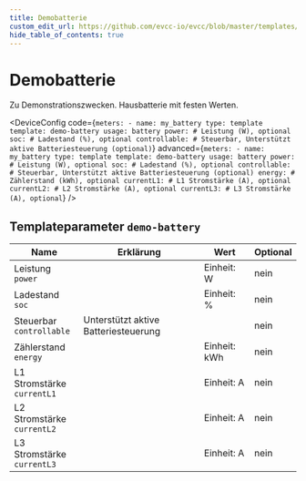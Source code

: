 ```yaml
---
title: Demobatterie
custom_edit_url: https://github.com/evcc-io/evcc/blob/master/templates/definition/meter/demo-battery.yaml
hide_table_of_contents: true
---
```



# Demobatterie

<div className="device-detail-container">
  <div className="device-detail-content">
    <DeviceFeatures features="" />

Zu Demonstrationszwecken. Hausbatterie mit festen Werten.


<DeviceConfig code={`meters:
    - name: my_battery
      type: template
      template: demo-battery
      usage: battery
      power: # Leistung (W), optional
      soc: # Ladestand (%), optional
      controllable: # Steuerbar, Unterstützt aktive Batteriesteuerung (optional)`} advanced={`meters:
    - name: my_battery
      type: template
      template: demo-battery
      usage: battery
      power: # Leistung (W), optional
      soc: # Ladestand (%), optional
      controllable: # Steuerbar, Unterstützt aktive Batteriesteuerung (optional)
      energy: # Zählerstand (kWh), optional
      currentL1: # L1 Stromstärke (A), optional
      currentL2: # L2 Stromstärke (A), optional
      currentL3: # L3 Stromstärke (A), optional`} />
  </div>
  <div className="device-detail-icon">
    <evcc-icon
      type="meter"
      name="demo-battery"
      size="400px"
      alt="Demobatterie"
      className="device-detail-icon-img"
    ></evcc-icon>
  </div>
</div>

## Templateparameter `demo-battery`

| Name | Erklärung | Wert | Optional |
|-----------|-----------|------|----------|
| Leistung<br/>`power` |  | Einheit: W | nein |
| Ladestand<br/>`soc` |  | Einheit: % | nein |
| Steuerbar<br/>`controllable` | Unterstützt aktive Batteriesteuerung |  | nein |
| Zählerstand<br/>`energy` |  | Einheit: kWh | nein |
| L1 Stromstärke<br/>`currentL1` |  | Einheit: A | nein |
| L2 Stromstärke<br/>`currentL2` |  | Einheit: A | nein |
| L3 Stromstärke<br/>`currentL3` |  | Einheit: A | nein |

